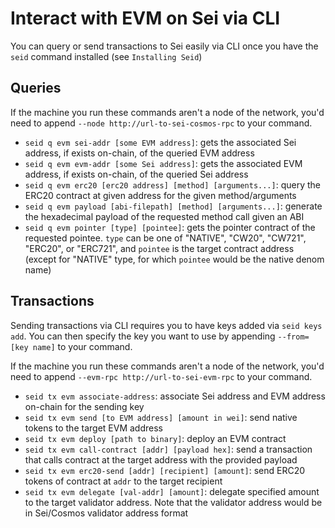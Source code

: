 # Interact with EVM on Sei via CLI
You can query or send transactions to Sei easily via CLI once you have the `seid` command installed (see `Installing Seid`)

## Queries
If the machine you run these commands aren't a node of the network, you'd need to append `--node http://url-to-sei-cosmos-rpc` to your command.

- `seid q evm sei-addr [some EVM address]`: gets the associated Sei address, if exists on-chain, of the queried EVM address
- `seid q evm evm-addr [some Sei address]`: gets the associated EVM address, if exists on-chain, of the queried Sei address
- `seid q evm erc20 [erc20 address] [method] [arguments...]`: query the ERC20 contract at given address for the given method/arguments
- `seid q evm payload [abi-filepath] [method] [arguments...]`: generate the hexadecimal payload of the requested method call given an ABI
- `seid q evm pointer [type] [pointee]`: gets the pointer contract of the requested pointee. `type` can be one of "NATIVE", "CW20", "CW721", "ERC20", or "ERC721", and `pointee` is the target contract address (except for "NATIVE" type, for which `pointee` would be the native denom name)

## Transactions
Sending transactions via CLI requires you to have keys added via `seid keys add`. You can then specify the key you want to use by appending `--from=[key name]` to your command.

If the machine you run these commands aren't a node of the network, you'd need to append `--evm-rpc http://url-to-sei-evm-rpc` to your command.

- `seid tx evm associate-address`: associate Sei address and EVM address on-chain for the sending key
- `seid tx evm send [to EVM address] [amount in wei]`: send native tokens to the target EVM address
- `seid tx evm deploy [path to binary]`: deploy an EVM contract
- `seid tx evm call-contract [addr] [payload hex]`: send a transaction that calls contract at the target address with the provided payload
- `seid tx evm erc20-send [addr] [recipient] [amount]`: send ERC20 tokens of contract at `addr` to the target recipient
- `seid tx evm delegate [val-addr] [amount]`: delegate specified amount to the target validator address. Note that the validator address would be in Sei/Cosmos validator address format
